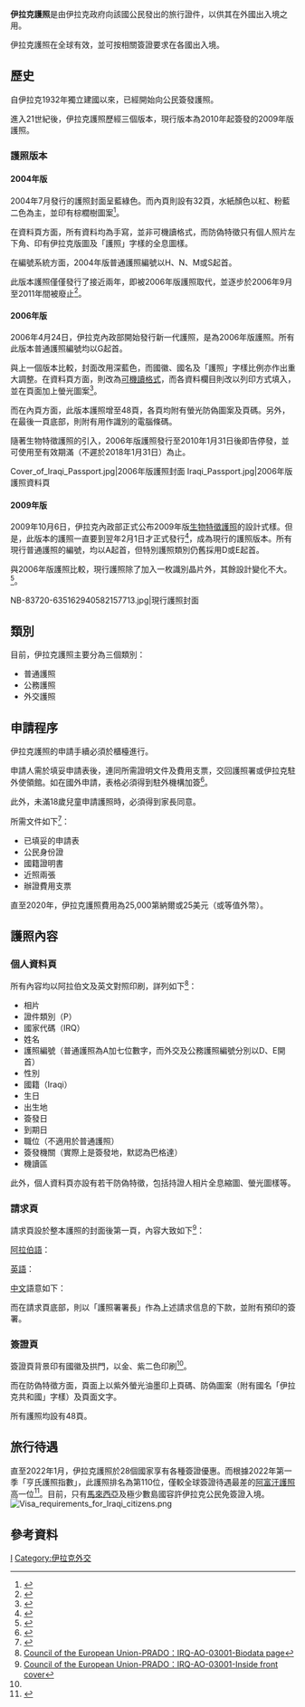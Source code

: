 {{Infobox Identity document
| document_name       = 伊拉克護照
| image               = Iraqi passport.png
| image_caption       = 現行版本普通護照
| image2              = 
| image_caption2      = 
| using_jurisdiction  = {{flag|Iraq}}國籍局護照署
| valid_jurisdictions = 全球有效
| document_type       = [[護照|護照]]
| purpose             = 國外旅行及身份證明文件
| eligibility         = 伊拉克公民
| expiration          = 8年（一般情況）<br>5年（外交護照）<br>4年（兒童護照）
| cost = 
}}

'''伊拉克護照'''是由伊拉克政府向該國公民發出的旅行證件，以供其在外國出入境之用。

伊拉克護照在全球有效，並可按相關簽證要求在各國出入境。

==歷史==

自伊拉克1932年獨立建國以來，已經開始向公民簽發護照。

進入21世紀後，伊拉克護照歷經三個版本，現行版本為2010年起簽發的2009年版護照。

===護照版本===
====2004年版====
2004年7月發行的護照封面呈藍綠色。而內頁則設有32頁，水紙顏色以紅、粉藍二色為主，並印有棕櫚樹圖案<ref>{{Cite web |url=https://www.consilium.europa.eu/prado/en/IRQ-AO-02001/index.html |title=Council of the European Union-PRADO：IRQ-AO-02001 |accessdate=2020-09-17 |archive-date=2019-09-03 |archive-url=https://web.archive.org/web/20190903202301/https://www.consilium.europa.eu/prado/en/IRQ-AO-02001/index.html |dead-url=no }}</ref>。

在資料頁方面，所有資料均為手寫，並非可機讀格式，而防偽特徵只有個人照片左下角、印有伊拉克版圖及「護照」字樣的全息圖樣。

在編號系統方面，2004年版普通護照編號以H、N、M或S起首。

此版本護照僅僅發行了接近兩年，即被2006年版護照取代，並逐步於2006年9月至2011年間被廢止<ref>{{cite web | url = https://www.justice.gov/sites/default/files/eoir/legacy/2014/02/04/IRQ103919.E.pdf | title = IRQ103919.E | accessdate = 29 June 2016 | date = 23 December 2011 | language = en | archive-date = 2017-03-02 | archive-url = https://web.archive.org/web/20170302144912/https://www.justice.gov/sites/default/files/eoir/legacy/2014/02/04/IRQ103919.E.pdf | dead-url = no }}</ref>。

====2006年版====
2006年4月24日，伊拉克內政部開始發行新一代護照，是為2006年版護照。所有此版本普通護照編號均以G起首。

與上一個版本比較，封面改用深藍色，而國徽、國名及「護照」字樣比例亦作出重大調整。在資料頁方面，則改為[[可機讀護照|可機讀格式]]，而各資料欄目則改以列印方式填入，並在頁面加上螢光圖案<ref>{{Cite web |url=https://www.consilium.europa.eu/prado/en/IRQ-AO-01001/index.html |title=Council of the European Union-PRADO：IRQ-AO-01001 |accessdate=2020-09-17 |archive-date=2019-09-03 |archive-url=https://web.archive.org/web/20190903202235/https://www.consilium.europa.eu/prado/en/IRQ-AO-01001/index.html |dead-url=no }}</ref>。

而在內頁方面，此版本護照增至48頁，各頁均附有螢光防偽圖案及頁碼。另外，在最後一頁底部，則附有用作識別的電腦條碼。

隨著生物特徵護照的引入，2006年版護照發行至2010年1月31日後即告停發，並可使用至有效期滿（不遲於2018年1月31日）為止。
<gallery>
Cover_of_Iraqi_Passport.jpg|2006年版護照封面
Iraqi_Passport.jpg|2006年版護照資料頁
</gallery>

====2009年版====
2009年10月6日，伊拉克內政部正式公布2009年版[[生物特徵護照|生物特徵護照]]的設計式樣。但是，此版本的護照一直要到翌年2月1日才正式發行<ref>{{Cite web|url=http://www.iraqembassy.org.uk/eng/articles/display.aspx?gid=1&id=222|title=Announcement (A) Series Passport|publisher=Embassy of the Republic of Iraq in London|accessdate=7 February 2011|deadurl=yes|archiveurl=https://web.archive.org/web/20111025230151/http://www.iraqembassy.org.uk/eng/articles/display.aspx?gid=1&id=222|archivedate=2011年10月25日}}</ref>，成為現行的護照版本。所有現行普通護照的編號，均以A起首，但特別護照類別仍舊採用D或E起首。

與2006年版護照比較，現行護照除了加入一枚識別晶片外，其餘設計變化不大。<ref name=護照式樣>{{Cite web |url=https://www.consilium.europa.eu/prado/en/IRQ-AO-03001/index.html |title=Council of the European Union-PRADO：IRQ-AO-03001 |accessdate=2020-09-17 |archive-date=2019-09-03 |archive-url=https://web.archive.org/web/20190903202325/https://www.consilium.europa.eu/prado/en/IRQ-AO-03001/index.html |dead-url=no }}</ref>。
<gallery>
NB-83720-635162940582157713.jpg|現行護照封面
</gallery>

==類別==
目前，伊拉克護照主要分為三個類別：
*普通護照
*公務護照
*外交護照

==申請程序==
伊拉克護照的申請手續必須於櫃檯進行。

申請人需於填妥申請表後，連同所需證明文件及費用支票，交回護照署或伊拉克駐外使領館。如在國外申請，表格必須得到駐外機構加簽<ref>{{Cite web |url=https://www.mofa.gov.iq/passport-issuance |title=PASSPORT ISSUANCE |accessdate=2020-09-17 |archive-date=2020-12-04 |archive-url=https://web.archive.org/web/20201204200815/https://www.mofa.gov.iq/passport-issuance |dead-url=no }}</ref>。

此外，未滿18歲兒童申請護照時，必須得到家長同意。

所需文件如下<ref>{{Cite web |url=http://www.iraqinationality.gov.iq/InstructionstoapplyforElectronicallyReadPassport.html |title=تعليمات الحصول على جواز سفر مقروء آليا |accessdate=2020-09-17 |archive-date=2020-07-26 |archive-url=https://web.archive.org/web/20200726064039/http://iraqinationality.gov.iq/InstructionstoapplyforElectronicallyReadPassport.html |dead-url=no }}</ref>：
*已填妥的申請表
*公民身份證
*國籍證明書
*近照兩張
*辦證費用支票

直至2020年，伊拉克護照費用為25,000第納爾或25美元（或等值外幣）。

==護照內容==
===個人資料頁===
所有內容均以阿拉伯文及英文對照印刷，詳列如下<ref>[https://www.consilium.europa.eu/prado/en/IRQ-AO-03001/image-300332.html Council of the European Union-PRADO：IRQ-AO-03001-Biodata page]</ref>：
*相片
*證件類別（P）
*國家代碼（IRQ）
*姓名
*護照編號（普通護照為A加七位數字，而外交及公務護照編號分別以D、E開首）
*性別
*國籍（Iraqi）
*生日
*出生地
*簽發日
*到期日
*職位（不適用於普通護照）
*簽發機關（實際上是簽發地，默認為巴格達）
*機讀區

此外，個人資料頁亦設有若干防偽特徵，包括持證人相片全息縮圖、螢光圖樣等。

===請求頁===
請求頁設於整本護照的封面後第一頁，內容大致如下<ref>[https://www.consilium.europa.eu/prado/en/IRQ-AO-03001/image-300330.html Council of the European Union-PRADO：IRQ-AO-03001-Inside front cover]</ref>：

[[阿拉伯語|阿拉伯語]]：
{{Squote|w=1000px|''{{lang|ar|باسم معالي وزير الخارجية ، تحية إلى جميع الجهات المختصة لمنح حامل جواز السفر هذا الحماية ، للسماح له / لها بكل المساعدة الممكنة في حالة الحاجة. ''}}''}}

[[英語|英語]]：
{{Squote|w=1000px|''{{lang|en|In the name of The Minister of Foreign Affairs greetings all competent authorities are requested to accord bearer of this passport protection, to allow him/her all possible assistance in case of need.''}}''}}

[[中文|中文]]語意如下：
{{Squote|w=1000px|''{{lang|zh|以外交部部長名義，茲請外國政府准予持照人需要時得到協助及保護。''}}''}}


而在請求頁底部，則以「護照署署長」作為上述請求信息的下款，並附有預印的簽署。

===簽證頁===
簽證頁背景印有國徽及拱門，以金、紫二色印刷<ref name=護照式樣></ref>。

而在防偽特徵方面，頁面上以紫外螢光油墨印上頁碼、防偽圖案（附有國名「伊拉克共和國」字樣）及頁面文字。

所有護照均設有48頁。

==旅行待遇==
{{main|伊拉克公民簽證要求}}
直至2022年1月，伊拉克護照於28個國家享有各種簽證優惠。而根據2022年第一季「亨氏護照指數」，此護照排名為第110位，僅較全球簽證待遇最差的[[阿富汗護照|阿富汗護照]]高一位<ref>{{cite web|title=The Henley Passport Index: Q1 2022 Global Ranking|url=https://www.henleyglobal.com/storage/app/media/HENLEY_PASSPORT_INDEX_FACTSHEET_2022_Q1_211221_1.pdf|publisher=Henley & Partners|accessdate=2022-03-11}}</ref>。目前，只有[[馬來西亞|馬來西亞]]及極少數島國容許伊拉克公民免簽證入境。
[[File:Visa_requirements_for_Iraqi_citizens.png|thumbnail]]

==參考資料==
{{reflist}}

{{护照}}

[[Category:各國護照|I]]
[[Category:伊拉克外交|Category:伊拉克外交]]